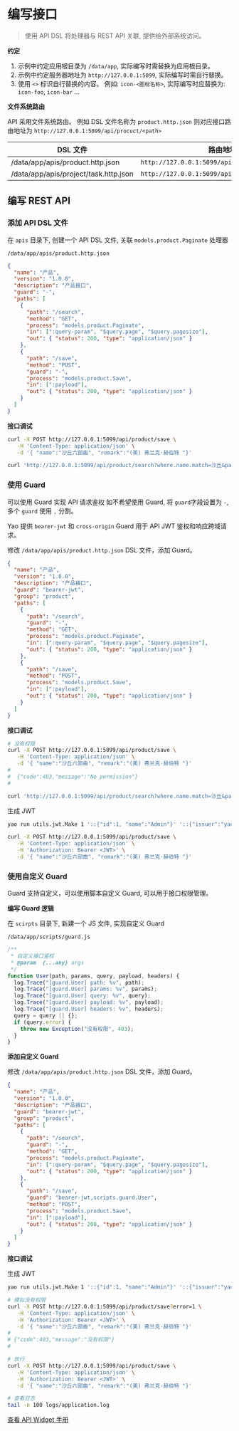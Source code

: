 # 编写接口

<blockquote>
  使用 API DSL 将处理器与 REST API 关联, 提供给外部系统访问。
</blockquote>

**约定**

1. 示例中约定应用根目录为 `/data/app`, 实际编写时需替换为应用根目录。
2. 示例中约定服务器地址为 `http://127.0.0.1:5099`, 实际编写时需自行替换。
3. 使用 `<>` 标识自行替换的内容。 例如: `icon-<图标名称>`, 实际编写时应替换为: `icon-foo`, `icon-bar` ...

**文件系统路由**

API 采用文件系统路由。 例如 DSL 文件名称为 `product.http.json` 则对应接口路由地址为 `http://127.0.0.1:5099/api/procuct/<path>`

| DSL 文件                              | 路由地址                                        |
| ------------------------------------- | ----------------------------------------------- |
| /data/app/apis/product.http.json      | `http://127.0.0.1:5099/api/procuct/<path>`      |
| /data/app/apis/project/task.http.json | `http://127.0.0.1:5099/api/project/task/<path>` |

## 编写 REST API

### 添加 API DSL 文件

在 `apis` 目录下, 创建一个 API DSL 文件, 关联 `models.product.Paginate` 处理器

`/data/app/apis/product.http.json`

```json
{
  "name": "产品",
  "version": "1.0.0",
  "description": "产品接口",
  "guard": "-",
  "paths": [
    {
      "path": "/search",
      "method": "GET",
      "process": "models.product.Paginate",
      "in": [":query-param", "$query.page", "$query.pagesize"],
      "out": { "status": 200, "type": "application/json" }
    },
    {
      "path": "/save",
      "method": "POST",
      "guard": "-",
      "process": "models.product.Save",
      "in": [":payload"],
      "out": { "status": 200, "type": "application/json" }
    }
  ]
}
```

**接口调试**

```bash
curl -X POST http://127.0.0.1:5099/api/product/save \
   -H 'Content-Type: application/json' \
   -d '{ "name":"沙丘六部曲", "remark":"(美) 弗兰克·赫伯特 "}'
```

```bash
curl 'http://127.0.0.1:5099/api/product/search?where.name.match=沙丘&page=1&pagesize=2'
```

### 使用 Guard

可以使用 Guard 实现 API 请求鉴权 如不希望使用 Guard, 将 `guard`字段设置为 `-`, 多个 `guard` 使用 `,` 分割。

Yao 提供 `bearer-jwt` 和 `cross-origin` Guard 用于 API JWT 鉴权和响应跨域请求。

修改 `/data/app/apis/product.http.json` DSL 文件，添加 Guard。

```json
{
  "name": "产品",
  "version": "1.0.0",
  "description": "产品接口",
  "guard": "bearer-jwt",
  "group": "product",
  "paths": [
    {
      "path": "/search",
      "guard": "-",
      "method": "GET",
      "process": "models.product.Paginate",
      "in": [":query-param", "$query.page", "$query.pagesize"],
      "out": { "status": 200, "type": "application/json" }
    },
    {
      "path": "/save",
      "method": "POST",
      "process": "models.product.Save",
      "in": [":payload"],
      "out": { "status": 200, "type": "application/json" }
    }
  ]
}
```

**接口调试**

```bash
# 没有权限
curl -X POST http://127.0.0.1:5099/api/product/save \
   -H 'Content-Type: application/json' \
   -d '{ "name":"沙丘六部曲", "remark":"(美) 弗兰克·赫伯特 "}'
#
#  {"code":403,"message":"No permission"}
#
```

```bash
curl 'http://127.0.0.1:5099/api/product/search?where.name.match=沙丘&page=1&pagesize=2'
```

生成 JWT

```bash
yao run utils.jwt.Make 1 '::{"id":1, "name":"Admin"}' '::{"issuer":"yao"}'
```

```bash
curl -X POST http://127.0.0.1:5099/api/product/save \
   -H 'Content-Type: application/json' \
   -H 'Authorization: Bearer <JWT>' \
   -d '{ "name":"沙丘六部曲", "remark":"(美) 弗兰克·赫伯特 "}'
```

### 使用自定义 Guard

Guard 支持自定义，可以使用脚本自定义 Guard, 可以用于接口权限管理。

**编写 Guard 逻辑**

在 `scirpts` 目录下, 新建一个 JS 文件, 实现自定义 Guard

`/data/app/scripts/guard.js`

```javascript
/**
 * 自定义接口鉴权
 * @param  {...any} args
 */
function User(path, params, query, payload, headers) {
  log.Trace("[guard.User] path: %v", path);
  log.Trace("[guard.User] params: %v", params);
  log.Trace("[guard.User] query: %v", query);
  log.Trace("[guard.User] payload: %v", payload);
  log.Trace("[guard.User] headers: %v", headers);
  query = query || {};
  if (query.error) {
    throw new Exception("没有权限", 403);
  }
}
```

**添加自定义 Guard**

修改 `/data/app/apis/product.http.json` DSL 文件，添加 Guard。

```json
{
  "name": "产品",
  "version": "1.0.0",
  "description": "产品接口",
  "guard": "bearer-jwt",
  "group": "product",
  "paths": [
    {
      "path": "/search",
      "guard": "-",
      "method": "GET",
      "process": "models.product.Paginate",
      "in": [":query-param", "$query.page", "$query.pagesize"],
      "out": { "status": 200, "type": "application/json" }
    },
    {
      "path": "/save",
      "guard": "bearer-jwt,scripts.guard.User",
      "method": "POST",
      "process": "models.product.Save",
      "in": [":payload"],
      "out": { "status": 200, "type": "application/json" }
    }
  ]
}
```

**接口调试**

生成 JWT

```bash
yao run utils.jwt.Make 1 '::{"id":1, "name":"Admin"}' '::{"issuer":"yao"}'
```

```bash
# 模拟没有权限
curl -X POST http://127.0.0.1:5099/api/product/save?error=1 \
   -H 'Content-Type: application/json' \
   -H 'Authorization: Bearer <JWT>' \
   -d '{ "name":"沙丘六部曲", "remark":"(美) 弗兰克·赫伯特 "}'
#
# {"code":403,"message":"没有权限"}
#
```

```bash
# 放行
curl -X POST http://127.0.0.1:5099/api/product/save \
   -H 'Content-Type: application/json' \
   -H 'Authorization: Bearer <JWT>' \
   -d '{ "name":"沙丘六部曲", "remark":"(美) 弗兰克·赫伯特 "}'
```

```bash
# 查看日志
tail -n 100 logs/application.log
```

[查看 API Widget 手册](../手册/Widgets/API)

<Div style={{ display: "flex", justifyContent: "space-between" }}>
  <Link type="prev" title="逻辑编排" link="基础/逻辑编排"></Link>
  <Link type="next" title="编写界面" link="基础/编写界面"></Link>
</Div>
